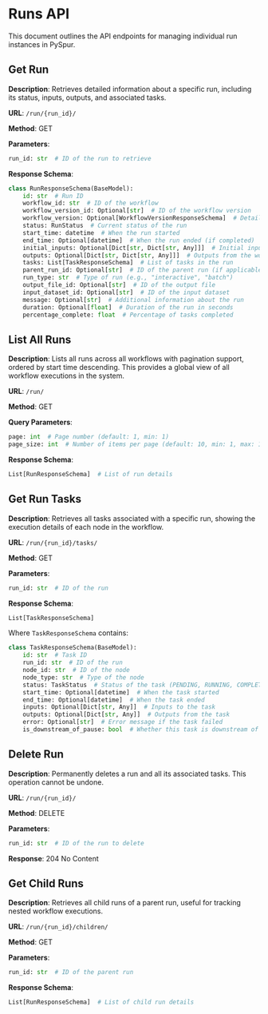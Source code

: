 # Runs API

This document outlines the API endpoints for managing individual run instances in PySpur.

## Get Run

**Description**: Retrieves detailed information about a specific run, including its status, inputs, outputs, and associated tasks.

**URL**: `/run/{run_id}/`

**Method**: GET

**Parameters**:
```python
run_id: str  # ID of the run to retrieve
```

**Response Schema**:
```python
class RunResponseSchema(BaseModel):
    id: str  # Run ID
    workflow_id: str  # ID of the workflow
    workflow_version_id: Optional[str]  # ID of the workflow version
    workflow_version: Optional[WorkflowVersionResponseSchema]  # Details of the workflow version
    status: RunStatus  # Current status of the run
    start_time: datetime  # When the run started
    end_time: Optional[datetime]  # When the run ended (if completed)
    initial_inputs: Optional[Dict[str, Dict[str, Any]]]  # Initial inputs to the workflow
    outputs: Optional[Dict[str, Dict[str, Any]]]  # Outputs from the workflow
    tasks: List[TaskResponseSchema]  # List of tasks in the run
    parent_run_id: Optional[str]  # ID of the parent run (if applicable)
    run_type: str  # Type of run (e.g., "interactive", "batch")
    output_file_id: Optional[str]  # ID of the output file
    input_dataset_id: Optional[str]  # ID of the input dataset
    message: Optional[str]  # Additional information about the run
    duration: Optional[float]  # Duration of the run in seconds
    percentage_complete: float  # Percentage of tasks completed
```

## List All Runs

**Description**: Lists all runs across all workflows with pagination support, ordered by start time descending. This provides a global view of all workflow executions in the system.

**URL**: `/run/`

**Method**: GET

**Query Parameters**:
```python
page: int  # Page number (default: 1, min: 1)
page_size: int  # Number of items per page (default: 10, min: 1, max: 100)
```

**Response Schema**:
```python
List[RunResponseSchema]  # List of run details
```

## Get Run Tasks

**Description**: Retrieves all tasks associated with a specific run, showing the execution details of each node in the workflow.

**URL**: `/run/{run_id}/tasks/`

**Method**: GET

**Parameters**:
```python
run_id: str  # ID of the run
```

**Response Schema**:
```python
List[TaskResponseSchema]
```

Where `TaskResponseSchema` contains:
```python
class TaskResponseSchema(BaseModel):
    id: str  # Task ID
    run_id: str  # ID of the run
    node_id: str  # ID of the node
    node_type: str  # Type of the node
    status: TaskStatus  # Status of the task (PENDING, RUNNING, COMPLETED, FAILED, PAUSED, CANCELED)
    start_time: Optional[datetime]  # When the task started
    end_time: Optional[datetime]  # When the task ended
    inputs: Optional[Dict[str, Any]]  # Inputs to the task
    outputs: Optional[Dict[str, Any]]  # Outputs from the task
    error: Optional[str]  # Error message if the task failed
    is_downstream_of_pause: bool  # Whether this task is downstream of a paused node
```

## Delete Run

**Description**: Permanently deletes a run and all its associated tasks. This operation cannot be undone.

**URL**: `/run/{run_id}/`

**Method**: DELETE

**Parameters**:
```python
run_id: str  # ID of the run to delete
```

**Response**: 204 No Content

## Get Child Runs

**Description**: Retrieves all child runs of a parent run, useful for tracking nested workflow executions.

**URL**: `/run/{run_id}/children/`

**Method**: GET

**Parameters**:
```python
run_id: str  # ID of the parent run
```

**Response Schema**:
```python
List[RunResponseSchema]  # List of child run details
``` 